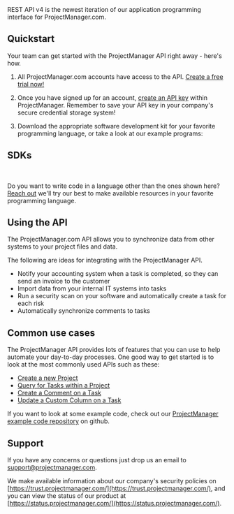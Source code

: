 <Callout intent="success">
REST API v4 is the newest iteration of our application programming interface for ProjectManager.com.
</Callout>

## Quickstart

Your team can get started with the ProjectManager API right away - here's how.

1. All ProjectManager.com accounts have access to the API. [Create a free trial now!](https://developer.projectmanager.com/reference/www.projectmanager.com/freetrial?edition=d)

2. Once you have signed up for an account, [create an API key](https://developer.projectmanager.com/reference/api-keys) within ProjectManager. Remember to save your API key in your company's secure credential storage system!

3. Download the appropriate software development kit for your favorite programming language, or take a look at our example programs:

## SDKs

<Cards>
  <Card
    title="Node.js/TypeScript"
    icon="fa-brands fa-node"
    href="https://github.com/fern-projectmanager/projectmanager-node"
  />
  <Card
    title="Python"
    icon="fa-brands fa-python"
    href="https://github.com/fern-projectmanager/projectmanager-python"
  />
</Cards>

<br />

<Cards>
  <Card
    title="Java"
    icon="fa-brands fa-java"
    href="https://github.com/fern-projectmanager/projectmanager-java"
  />
  <Card
    title="Go"
    icon="fa-brands fa-golang"
    href="https://github.com/fern-projectmanager/projectmanager-go"
  />  
</Cards>

Do you want to write code in a language other than the ones shown here? [Reach out](mailto:support@projectmanager.com) we'll try our best to make available resources in your favorite programming language.

## Using the API

The ProjectManager.com API allows you to synchronize data from other systems to your project files and data. 

<Callout intent="info">
The following are ideas for integrating with the ProjectManager API.
</Callout>

<br />

- Notify your accounting system when a task is completed, so they can send an invoice to the customer
- Import data from your internal IT systems into tasks
- Run a security scan on your software and automatically create a task for each risk
- Automatically synchronize comments to tasks

## Common use cases

The ProjectManager API provides lots of features that you can use to help automate your day-to-day processes. One good way to get started is to look at the most commonly used APIs such as these:

- [Create a new Project](https://softwaredeveloper.projectmanager.com/v4/reference/post_api-data-projects)
- [Query for Tasks within a Project](https://softwaredeveloper.projectmanager.com/v4/reference/get_api-data-tasks)
- [Create a Comment on a Task](https://softwaredeveloper.projectmanager.com/v4/reference/post_api-data-tasks-taskid-discussions)
- [Update a Custom Column on a Task](https://softwaredeveloper.projectmanager.com/v4/reference/put_api-data-tasks-taskid-fields-fieldid)

If you want to look at some example code, check out our [ProjectManager example code repository](https://github.com/projectmgr/projectmanager-sdk-examples) on github.

## Support 

If you have any concerns or questions just drop us an email to [support@projectmanager.com](mailto:support@projectmanager.com).

We make available information about our company's security policies on [https://trust.projectmanager.com/](https://trust.projectmanager.com/), and you can view the status of our product at [https://status.projectmanager.com/](https://status.projectmanager.com/).